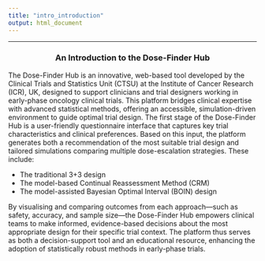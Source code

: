 ```yaml
---
title: "intro_introduction"
output: html_document
---
```

---

<div style="text-align: center;">
<h3 id="introduction_intro">An Introduction to the Dose-Finder Hub</h3>
</div>

The Dose-Finder Hub is an innovative, web-based tool developed by the Clinical Trials and Statistics Unit (CTSU) at the Institute of Cancer Research (ICR), UK, designed to support clinicians and trial designers working in early-phase oncology clinical trials. This platform bridges clinical expertise with advanced statistical methods, offering an accessible, simulation-driven environment to guide optimal trial design.
The first stage of the Dose-Finder Hub is a user-friendly questionnaire interface that captures key trial characteristics and clinical preferences. Based on this input, the platform generates both a recommendation of the most suitable trial design and tailored simulations comparing multiple dose-escalation strategies. These include:
  
- The traditional 3+3 design
- The model-based Continual Reassessment Method (CRM)
- The model-assisted Bayesian Optimal Interval (BOIN) design
  
By visualising and comparing outcomes from each approach—such as safety, accuracy, and sample size—the Dose-Finder Hub empowers clinical teams to make informed, evidence-based decisions about the most appropriate design for their specific trial context. The platform thus serves as both a decision-support tool and an educational resource, enhancing the adoption of statistically robust methods in early-phase trials.



